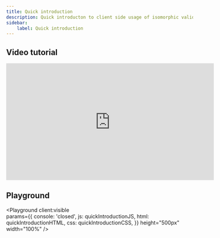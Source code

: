 ```yaml
---
title: Quick introduction
description: Quick introducton to client side usage of isomorphic validation library.
sidebar:
    label: Quick introduction
---
```



## Video tutorial

<iframe width="560" height="315" style={{width: '100%', height: '415px'}} src="https://www.youtube.com/embed/XbrBfAMV7U4?si=tEaNDIRdIDErUpv-" title="YouTube video player" frameborder="0" allow="accelerometer; autoplay; clipboard-write; encrypted-media; gyroscope; picture-in-picture; web-share" referrerpolicy="strict-origin-when-cross-origin" allowfullscreen></iframe>

## Playground

<Playground client:visible  
  params={{
    console: 'closed',
    js: quickIntroductionJS,
    html: quickIntroductionHTML,
    css: quickIntroductionCSS,
  }}
  height="500px"
  width="100%"
/>